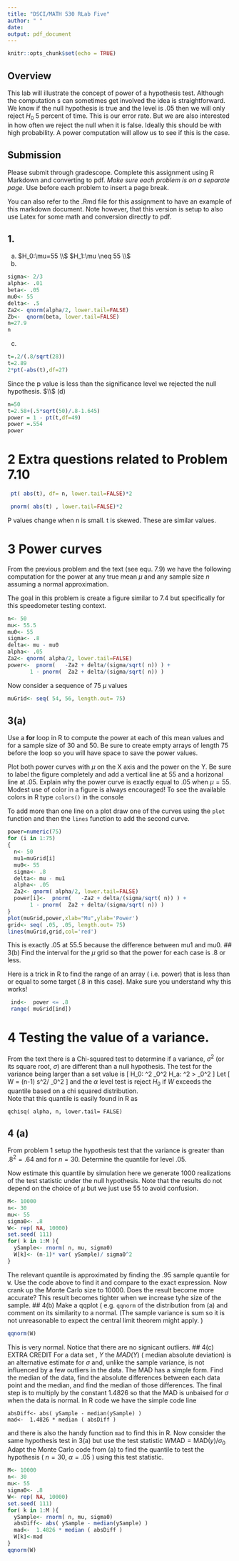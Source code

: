 ---
title: "DSCI/MATH 530 RLab Five"
author: " "
date: 
output: pdf_document
---

```{r setup, include=FALSE}
knitr::opts_chunk$set(echo = TRUE)
```

## Overview
This lab will illustrate the concept of power of a hypothesis test. Although the computation s can sometimes get involved the idea is straightforward. We know if the null hypothesis is true and the level is .05 then we will only reject $H_0$ 5 percent of time. This is our error rate. But we are also interested in how often we reject the null when it is false. Ideally this should be with high probability. A power computation will allow us to see if this is the case. 

<!-- 
7.10,7.15, 7.17, 7.21
-->

## Submission 
Please submit through gradescope. Complete this assignment using R Markdown and converting to pdf.  *Make sure each problem is on a separate page.*
Use  \verb+\newpage+  before each problem to insert a page break.

You can also refer to the .Rmd file for this assignment to have
an example of this markdown document. Note however, that this
version is setup to also use Latex for some math and conversion
directly to pdf. 

\newpage
##  1. 
(a)
$H_0:\mu=55 \\$
$H_1:\mu \neq 55 \\$
(b)
```{r}
sigma<- 2/3
alpha<- .01
beta<- .05
mu0<- 55
delta<- .5
Za2<- qnorm(alpha/2, lower.tail=FALSE)
Zb<-  qnorm(beta, lower.tail=FALSE)
n=27.9
n
```
(c)
```{r}
t=.2/(.8/sqrt(28))
t=2.89
2*pt(-abs(t),df=27)
```
Since the p value is less than the significance level we rejected the null hypothesis. 
$\\$
(d)
```{r}
n=50
t=2.58+(.5*sqrt(50)/.8-1.645)
power = 1 - pt(t,df=49)
power =.554
power
```
\newpage   
# 2 Extra questions related to Problem 7.10

```{r}
 pt( abs(t), df= n, lower.tail=FALSE)*2 
``` 

```{r}
 pnorm( abs(t) , lower.tail=FALSE)*2
``` 
P values change when n is small. t is skewed. These are similar values.
 
\newpage
# 3 Power curves
From the previous problem and the text (see equ. 7.9)  we have the following 
computation for the power
at any true mean $\mu$ and any sample size $n$ assuming a normal approximation. 

The goal in this problem is create a figure similar to 7.4 but specifically for this
speedometer testing context. 

```{r}
n<- 50 
mu<- 55.5
mu0<- 55
sigma<- .8
delta<- mu - mu0 
alpha<- .05
Za2<- qnorm( alpha/2, lower.tail=FALSE)
power<-  pnorm(   -Za2 + delta/(sigma/sqrt( n)) ) +
       1 - pnorm(  Za2 + delta/(sigma/sqrt( n)) )
```

Now consider a sequence of 75 $\mu$ values  

```{r}
muGrid<- seq( 54, 56, length.out= 75)
```

## 3(a) 
Use a **for** loop in R to compute the power at each of this mean values and
for a sample size of 30 and 50. Be sure to create  empty arrays of length  75 before  the loop  so you will have space to save the power values. 

Plot both power curves with $\mu$ on the X axis and  the power on the Y. 
Be sure to label the figure completely and add a vertical line at 55 and a horizonal line at .05. Explain why the power curve is exactly equal to .05 when $\mu= 55$. 
Modest use of color in a figure is always encouraged! To see the available colors in R 
type ```colors()``` in the console

To add more than one line on a plot  draw one of the curves using the ```plot``` function and then the ```lines``` function to add the second curve. 
```{r}
power=numeric(75)
for (i in 1:75)
{
  n<- 50 
  mu1=muGrid[i]
  mu0<- 55
  sigma<- .8
  delta<- mu - mu1 
  alpha<- .05
  Za2<- qnorm( alpha/2, lower.tail=FALSE)
  power[i]<-  pnorm(   -Za2 + delta/(sigma/sqrt( n)) ) +
       1 - pnorm(  Za2 + delta/(sigma/sqrt( n)) )
}
plot(muGrid,power,xlab="Mu",ylab='Power')
grid<- seq( .05, .05, length.out= 75)
lines(muGrid,grid,col='red')
```
This is exactly .05 at 55.5 because the difference between mu1 and mu0.
## 3(b) 
Find the interval for the $\mu$ grid  so that the power for each case is .8 or less.

Here is a trick in R to find the range of an array  ( i.e. power) that is less than or equal  to some target 
(.8 in this case). Make sure you understand why this works!

```{r}
 ind<-  power <= .8 
 range( muGrid[ind]) 
```


\newpage
# 4 Testing  the value of a variance. 

From the text there is a Chi-squared test to determine if a variance, $\sigma^2$ 
(or its square root, $\sigma$) are different than a null hypothesis. 
 The  test for the variance being larger than a set value is
\[ H_0: \sigma^2 \le \sigma_0^2 \mbox{ and } H_a: \sigma^2 > \sigma_0^2 \]
Let 
\[ W = (n-1) s^2/ \sigma_0^2 \]
and the  $\alpha$ level test  is 
reject $H_0$ if  $W$ exceeds the quantile based on a chi squared distribution.  
Note that this quantile is  easily found in R as

```
qchisq( alpha, n, lower.tail= FALSE)
```
## 4 (a)

From problem 1 setup the hypothesis test that the variance is greater than  $.8^2 =.64$ and for $n=30$.  Determine the quantile for  level .05.

Now  estimate  this quantile by simulation here we generate  1000 realizations of the 
test statistic under the null hypothesis. Note that the results do not depend on the choice of $\mu$ but we just use $55$ to avoid confusion.   

```{r}
M<- 10000
n<- 30 
mu<- 55
sigma0<- .8
W<- rep( NA, 10000)
set.seed( 111)
for( k in 1:M ){
  ySample<- rnorm( n, mu, sigma0)
  W[k]<- (n-1)* var( ySample)/ sigma0^2
}

```
The  relevant quantile is approximated by finding the .95 sample quantile for ```W```.
Use the code above to find it and compare to the exact expression. Now crank up the Monte Carlo size to 10000. Does the result become more accurate?
This result becomes tighter when we increase tyhe size of the sample.
## 4(b) Make a qqplot  ( e.g. ```qqnorm ``` of the distribution from (a) and comment on 
its similarity to  a normal.  (The sample variance is  sum so it is not unreasonable to expect the central limit theorem might apply. )
```{r}
qqnorm(W)
```
This is very normal. Notice that there are no signicant outliers.
## 4(c) EXTRA CREDIT
For a data set , $Y$ the  $MAD(Y)$ ( median absolute deviation) is an alternative estimate for $\sigma$ and, unlike the sample variance,  is not influenced by a few outliers in the data. 
The MAD has a simple form. Find the median of the data, find the absolute differences between each data point and the median, and find the median of those differences. 
The final step is to multiply by the constant $1.4826$ so that the MAD is unbaised for $\sigma$ when the data is normal. 
In R code we have the simple code line 

```
absDiff<- abs( ySample - median(ySample) )
mad<-  1.4826 * median ( absDiff )
```
and there is also the handy function ```mad``` to find this in R. 
Now consider the same hypothesis test in 3(a) but use the test statistic
$\mbox{WMAD} = \mbox{MAD}( y) / \sigma_0$
 Adapt the Monte Carlo code from (a) to find the quantile to test the hypothesis
 ( $n=30$, $\alpha=.05$ ) using this test statistic. 
 
```{r}
M<- 10000
n<- 30 
mu<- 55
sigma0<- .8
W<- rep( NA, 10000)
set.seed( 111)
for( k in 1:M ){
  ySample<- rnorm( n, mu, sigma0)
  absDiff<- abs( ySample - median(ySample) )
  mad<-  1.4826 * median ( absDiff )
  W[k]<-mad 
}
qqnorm(W)
```
<!-- 
system( " python ../strip_solutions.py RLab5.Rmd -o RLab5ForClass.Rmd" )
-->














